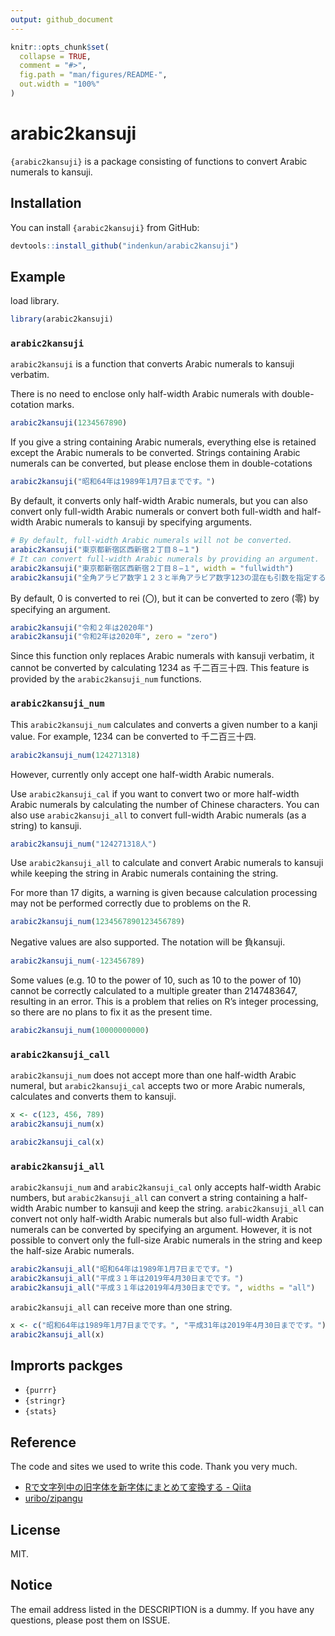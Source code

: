 ```yaml
---
output: github_document
---
```


<!-- README.md is generated from README.Rmd. Please edit that file -->

```r
knitr::opts_chunk$set(
  collapse = TRUE,
  comment = "#>",
  fig.path = "man/figures/README-",
  out.width = "100%"
)
```

# arabic2kansuji

<!-- badges: start -->
<!-- badges: end -->

`{arabic2kansuji}` is a package consisting of functions to convert Arabic numerals to kansuji.

## Installation

You can install `{arabic2kansuji}` from GitHub:

``` r
devtools::install_github("indenkun/arabic2kansuji")
```

## Example

load library.

```r
library(arabic2kansuji)
```

### `arabic2kansuji`

`arabic2kansuji` is a function that converts Arabic numerals to kansuji verbatim.

There is no need to enclose only half-width Arabic numerals with double-cotation marks.

```r
arabic2kansuji(1234567890)
```

If you give a string containing Arabic numerals, everything else is retained except the Arabic numerals to be converted. Strings containing Arabic numerals can be converted, but please enclose them in double-cotations

```r
arabic2kansuji("昭和64年は1989年1月7日までです。")
```

By default, it converts only half-width Arabic numerals, but you can also convert only full-width Arabic numerals or convert both full-width and half-width Arabic numerals to kansuji by specifying arguments.

```r
# By default, full-width Arabic numerals will not be converted.
arabic2kansuji("東京都新宿区西新宿２丁目８−１")
# It can convert full-width Arabic numerals by providing an argument.
arabic2kansuji("東京都新宿区西新宿２丁目８−１", width = "fullwidth")
arabic2kansuji("全角アラビア数字１２３と半角アラビア数字123の混在も引数を指定すると変換できます。", width = "all")
```

By default, 0 is converted to rei (〇), but it can be converted to zero (零) by specifying an argument.

```r
arabic2kansuji("令和２年は2020年")
arabic2kansuji("令和2年は2020年", zero = "zero")
```

Since this function only replaces Arabic numerals with kansuji verbatim, it cannot be converted by calculating 1234 as 千二百三十四. This feature is provided by the `arabic2kansuji_num` functions.

### `arabic2kansuji_num`

This `arabic2kansuji_num` calculates and converts a given number to a kanji value. For example, 1234 can be converted to 千二百三十四.

```r
arabic2kansuji_num(124271318)
```

However, currently only accept one half-width Arabic numerals.

Use `arabic2kansuji_cal` if you want to convert two or more half-width Arabic numerals by calculating the number of Chinese characters. You can also use `arabic2kansuji_all` to convert full-width Arabic numerals (as a string) to kansuji.

```r
arabic2kansuji_num("124271318人")
```

Use `arabic2kansuji_all` to calculate and convert Arabic numerals to kansuji while keeping the string in Arabic numerals containing the string.

For more than 17 digits, a warning is given because calculation processing may not be performed correctly due to problems on the R.

```r
arabic2kansuji_num(1234567890123456789)
```

Negative values are also supported. The notation will be 負kansuji.

```r
arabic2kansuji_num(-123456789)
```

Some values (e.g. 10 to the power of 10, such as 10 to the power of 10) cannot be correctly calculated to a multiple greater than 2147483647, resulting in an error. This is a problem that relies on R's integer processing, so there are no plans to fix it as the present time.

```r
arabic2kansuji_num(10000000000)
```

### `arabic2kansuji_call`

`arabic2kansuji_num` does not accept more than one half-width Arabic numeral, but `arabic2kansuji_cal` accepts two or more Arabic numerals, calculates and converts them to kansuji.

```r
x <- c(123, 456, 789)
arabic2kansuji_num(x)
```

```r
arabic2kansuji_cal(x)
```

### `arabic2kansuji_all`

`arabic2kansuji_num` and `arabic2kansuji_cal` only accepts half-width Arabic numbers, but `arabic2kansuji_all` can convert a string containing a half-width Arabic number to kansuji and keep the string. `arabic2kansuji_all` can convert not only half-width Arabic numerals but also full-width Arabic numerals can be converted by specifying an argument. However, it is not possible to convert only the full-size Arabic numerals in the string and keep the half-size Arabic numerals.

```r
arabic2kansuji_all("昭和64年は1989年1月7日までです。")
arabic2kansuji_all("平成３１年は2019年4月30日までです。")
arabic2kansuji_all("平成３１年は2019年4月30日までです。", widths = "all")
```

`arabic2kansuji_all` can receive more than one string.

```r
x <- c("昭和64年は1989年1月7日までです。", "平成31年は2019年4月30日までです。")
arabic2kansuji_all(x)
```

## Improrts packges

* `{purrr}`
* `{stringr}`
* `{stats}`

## Reference

The code and sites we used to write this code. Thank you very much.

* [Rで文字列中の旧字体を新字体にまとめて変換する - Qiita](https://qiita.com/hzm_0901/items/c77bec84d261e0ae2bfe)
* [uribo/zipangu](https://github.com/uribo/zipangu)

## License

MIT.

## Notice

The email address listed in the DESCRIPTION is a dummy. If you have any questions, please post them on ISSUE.

